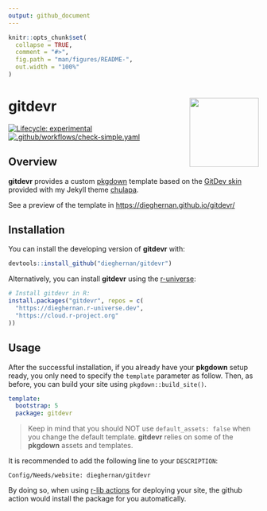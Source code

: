 ```yaml
---
output: github_document
---
```


<!-- README.md is generated from README.Rmd. Please edit that file -->

```r
knitr::opts_chunk$set(
  collapse = TRUE,
  comment = "#>",
  fig.path = "man/figures/README-",
  out.width = "100%"
)
```

# gitdevr <img src="man/figures/logo.png" align="right" height="139"/>

<!-- badges: start -->

[![Lifecycle:
experimental](https://img.shields.io/badge/lifecycle-experimental-orange.svg)](https://lifecycle.r-lib.org/articles/stages.html#experimental)
[![.github/workflows/check-simple.yaml](https://github.com/dieghernan/gitdevr/actions/workflows/check-simple.yaml/badge.svg)](https://github.com/dieghernan/gitdevr/actions/workflows/check-simple.yaml)

<!-- badges: end -->

## Overview

**gitdevr** provides a custom [pkgdown](https://pkgdown.r-lib.org) template
based on the [GitDev skin](https://dieghernan.github.io/chulapa/skins/gitdev)
provided with my Jekyll theme [chulapa](https://dieghernan.github.io/chulapa/).

See a preview of the template in <https://dieghernan.github.io/gitdevr/>

## Installation

You can install the developing version of **gitdevr** with:

```r
devtools::install_github("dieghernan/gitdevr")
```

Alternatively, you can install **gitdevr** using the
[r-universe](https://dieghernan.r-universe.dev/gitdevr):

```r
# Install gitdevr in R:
install.packages("gitdevr", repos = c(
  "https://dieghernan.r-universe.dev",
  "https://cloud.r-project.org"
))
```

## Usage

After the successful installation, if you already have your **pkgdown** setup
ready, you only need to specify the `template` parameter as follow. Then, as
before, you can build your site using `pkgdown::build_site()`.

```yml
template:
  bootstrap: 5
  package: gitdevr
```

> Keep in mind that you should NOT use `default_assets: false` when you change
> the default template. **gitdevr** relies on some of the **pkgdown** assets and
> templates.

It is recommended to add the following line to your `DESCRIPTION`:

```         
Config/Needs/website: dieghernan/gitdevr
```

By doing so, when using [r-lib
actions](https://github.com/r-lib/actions/tree/v2-branch/setup-r-dependencies)
for deploying your site, the github action would install the package for you
automatically.
